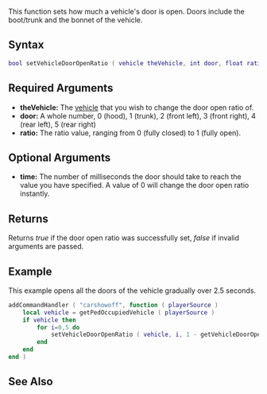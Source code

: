 
{{Server client function}}
This function sets how much a vehicle's door is open. Doors include the boot/trunk and the bonnet of the vehicle.

==Syntax==
<syntaxhighlight lang="lua">
bool setVehicleDoorOpenRatio ( vehicle theVehicle, int door, float ratio [, int time = 0] )
</syntaxhighlight>
{{OOP||[[/vehicle.md|vehicle]]:setDoorOpenRatio||getVehicleDoorOpenRatio}}
==Required Arguments==
*'''theVehicle:''' The [[/vehicle.md|vehicle]] that you wish to change the door open ratio of.
*'''door:''' A whole number, 0 (hood), 1 (trunk), 2 (front left), 3 (front right), 4 (rear left), 5 (rear right)
*'''ratio:''' The ratio value, ranging from 0 (fully closed) to 1 (fully open).

==Optional Arguments==
{{OptionalArg}} 
*'''time:''' The number of milliseconds the door should take to reach the value you have specified. A value of 0 will change the door open ratio instantly.

==Returns==
Returns ''true'' if the door open ratio was successfully set, ''false'' if invalid arguments are passed.

==Example==
This example opens all the doors of the vehicle gradually over 2.5 seconds.
<syntaxhighlight lang="lua">
addCommandHandler ( "carshowoff", function ( playerSource )
	local vehicle = getPedOccupiedVehicle ( playerSource )
	if vehicle then
		for i=0,5 do
			setVehicleDoorOpenRatio ( vehicle, i, 1 - getVehicleDoorOpenRatio ( vehicle, i ), 2500 )
		end
	end
end )
</syntaxhighlight>

==See Also==
{{Vehicle functions}}